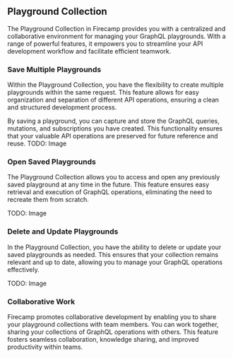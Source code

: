 
## Playground Collection
The Playground Collection in Firecamp provides you with a centralized and collaborative environment for managing your GraphQL playgrounds. With a range of powerful features, it empowers you to streamline your API development workflow and facilitate efficient teamwork.

### Save Multiple Playgrounds
Within the Playground Collection, you have the flexibility to create multiple playgrounds within the same request. This feature allows for easy organization and separation of different API operations, ensuring a clean and structured development process. 

<Callout type="info">
  By saving a playground, you can capture and store the GraphQL queries, mutations, and subscriptions you have created. This functionality ensures that your valuable API operations are preserved for future reference and reuse.
</Callout>
TODO: Image

### Open Saved Playgrounds
The Playground Collection allows you to access and open any previously saved playground at any time in the future. This feature ensures easy retrieval and execution of GraphQL operations, eliminating the need to recreate them from scratch.

TODO: Image


### Delete and Update Playgrounds
In the Playground Collection, you have the ability to delete or update your saved playgrounds as needed. This ensures that your collection remains relevant and up to date, allowing you to manage your GraphQL operations effectively.

TODO: Image


### Collaborative Work
Firecamp promotes collaborative development by enabling you to share your playground collections with team members. You can work together, sharing your collections of GraphQL operations with others. This feature fosters seamless collaboration, knowledge sharing, and improved productivity within teams.